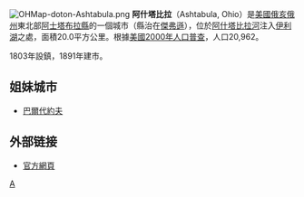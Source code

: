 {{coord|41|52|38|N|80|47|49|W|display=title}}
{{noteTA
|1=zh-hans:阿什塔比拉;zh-hant:阿什塔比拉;zh-tw:阿士塔布拉;
}}
[[File:OHMap-doton-Ashtabula.png|right]]
'''阿什塔比拉'''（Ashtabula, Ohio）是[[美國|美國]][[俄亥俄州|俄亥俄州]]東北部[[阿士塔布拉縣|阿士塔布拉縣]]的一個城市（縣治在[[傑弗遜_(俄亥俄州)|傑弗遜]]），位於[[阿什塔比拉河|阿什塔比拉河]]注入[[伊利湖|伊利湖]]之處，面積20.0平方公里。根據[[美國2000年人口普查|美國2000年人口普查]]，人口20,962。

1803年設鎮，1891年建市。

==姐妹城市==
* {{SVK}}[[巴爾代約夫|巴爾代約夫]]

==外部链接==
* [http://ci.ashtabula.oh.us/ 官方網頁] {{Wayback|url=http://ci.ashtabula.oh.us/ |date=20110502044501 }}

{{Authority control}}
[[Category:俄亥俄州城市|A]]